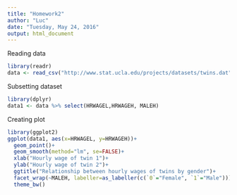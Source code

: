 ```yaml
---
title: "Homework2"
author: "Luc"
date: "Tuesday, May 24, 2016"
output: html_document
---
```


Reading data
```r
library(readr)
data <- read_csv("http://www.stat.ucla.edu/projects/datasets/twins.dat")
```

Subsetting dataset
```r
library(dplyr)
data1 <- data %>% select(HRWAGEL,HRWAGEH, MALEH)
```

Creating plot
```r
library(ggplot2)
ggplot(data1, aes(x=HRWAGEL, y=HRWAGEH))+
  geom_point()+
  geom_smooth(method="lm", se=FALSE)+
  xlab("Hourly wage of twin 1")+
  ylab("Hourly wage of twin 2")+
  ggtitle("Relationship between hourly wages of twins by gender")+
  facet_wrap(~MALEH, labeller=as_labeller(c(`0`="Female", `1`="Male")))+
  theme_bw()
```

